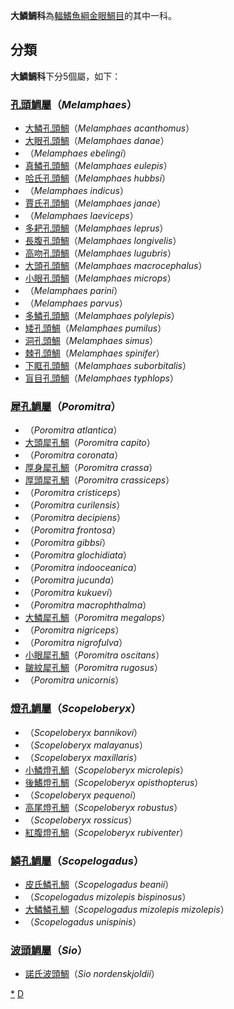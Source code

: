 {{Automatic taxobox
| taxon = Melamphaidae
| image = Scopelogadus mizolepis mizolepis.png
| image_caption = [[大鱗鱗孔鯛|大鱗鱗孔鯛]]''Scopelogadus mizolepis mizolepis''
| authority = T. N. Gill, 1893
| subdivision_ranks = [[屬|屬]]
| subdivision = 
*見內文
}}
'''大鱗鯛科'''為[[輻鰭魚綱|輻鰭魚綱]][[金眼鯛目|金眼鯛目]]的其中一科。

==分類==
'''大鱗鯛科'''下分5個屬，如下：
===[[孔頭鯛屬|孔頭鯛屬]]（''Melamphaes''）===
*[[大鱗孔頭鯛|大鱗孔頭鯛]]（''Melamphaes acanthomus''）
*[[大眼孔頭鯛|大眼孔頭鯛]]（''Melamphaes danae''）
*（''Melamphaes ebelingi''）
*[[真鱗孔頭鯛|真鱗孔頭鯛]]（''Melamphaes eulepis''）
*[[哈氏孔頭鯛|哈氏孔頭鯛]]（''Melamphaes hubbsi''）
*（''Melamphaes indicus''）
*[[賈氏孔頭鯛|賈氏孔頭鯛]]（''Melamphaes janae''）
*（''Melamphaes laeviceps''）
*[[多耙孔頭鯛|多耙孔頭鯛]]（''Melamphaes leprus''）
*[[長腹孔頭鯛|長腹孔頭鯛]]（''Melamphaes longivelis''）
*[[高吻孔頭鯛|高吻孔頭鯛]]（''Melamphaes lugubris''）
*[[大頭孔頭鯛|大頭孔頭鯛]]（''Melamphaes macrocephalus''）
*[[小眼孔頭鯛|小眼孔頭鯛]]（''Melamphaes microps''）
*（''Melamphaes parini''）
*（''Melamphaes parvus''）
*[[多鱗孔頭鯛|多鱗孔頭鯛]]（''Melamphaes polylepis''）
*[[矮孔頭鯛|矮孔頭鯛]]（''Melamphaes pumilus''）
*[[洞孔頭鯛|洞孔頭鯛]]（''Melamphaes simus''）
*[[棘孔頭鯛|棘孔頭鯛]]（''Melamphaes spinifer''）
*[[下眶孔頭鯛|下眶孔頭鯛]]（''Melamphaes suborbitalis''）
*[[盲目孔頭鯛|盲目孔頭鯛]]（''Melamphaes typhlops''）

===[[犀孔鯛屬|犀孔鯛屬]]（''Poromitra''）===
*（''Poromitra atlantica''）
*[[大頭犀孔鯛|大頭犀孔鯛]]（''Poromitra capito''）
*（''Poromitra coronata''）
*[[厚身犀孔鯛|厚身犀孔鯛]]（''Poromitra crassa''）
*[[厚頭犀孔鯛|厚頭犀孔鯛]]（''Poromitra crassiceps''）
*（''Poromitra cristiceps''）
*（''Poromitra curilensis''）
*（''Poromitra decipiens''）
*（''Poromitra frontosa''）
*（''Poromitra gibbsi''）
*（''Poromitra glochidiata''）
*（''Poromitra indooceanica''）
*（''Poromitra jucunda''）
*（''Poromitra kukuevi''）
*（''Poromitra macrophthalma''）
*[[大鱗犀孔鯛|大鱗犀孔鯛]]（''Poromitra megalops''）
*（''Poromitra nigriceps''）
*（''Poromitra nigrofulva''）
*[[小眼犀孔鯛|小眼犀孔鯛]]（''Poromitra oscitans''）
*[[皺紋犀孔鯛|皺紋犀孔鯛]]（''Poromitra rugosus''）
*（''Poromitra unicornis''）

===[[燈孔鯛屬|燈孔鯛屬]]（''Scopeloberyx''）===
*（''Scopeloberyx bannikovi''）
*（''Scopeloberyx malayanus''）
*（''Scopeloberyx maxillaris''）
*[[小鱗燈孔鯛|小鱗燈孔鯛]]（''Scopeloberyx microlepis''）
*[[後鰭燈孔鯛|後鰭燈孔鯛]]（''Scopeloberyx opisthopterus''）
*（''Scopeloberyx pequenoi''）
*[[高尾燈孔鯛|高尾燈孔鯛]]（''Scopeloberyx robustus''）
*（''Scopeloberyx rossicus''）
*[[紅腹燈孔鯛|紅腹燈孔鯛]]（''Scopeloberyx rubiventer''）

===[[鱗孔鯛屬|鱗孔鯛屬]]（''Scopelogadus''）===
*[[皮氏鱗孔鯛|皮氏鱗孔鯛]]（''Scopelogadus beanii''）
*（''Scopelogadus mizolepis bispinosus''）
*[[大鱗鱗孔鯛|大鱗鱗孔鯛]]（''Scopelogadus mizolepis mizolepis''）
*（''Scopelogadus unispinis''）

===[[波頭鯛屬|波頭鯛屬]]（''Sio''）===
*[[諾氏波頭鯛|諾氏波頭鯛]]（''Sio nordenskjoldii''）
{{Taxonbar|from=Q1549567}}

[[Category:大鱗鯛科|*]]
[[Category:金眼鯛目|D]]